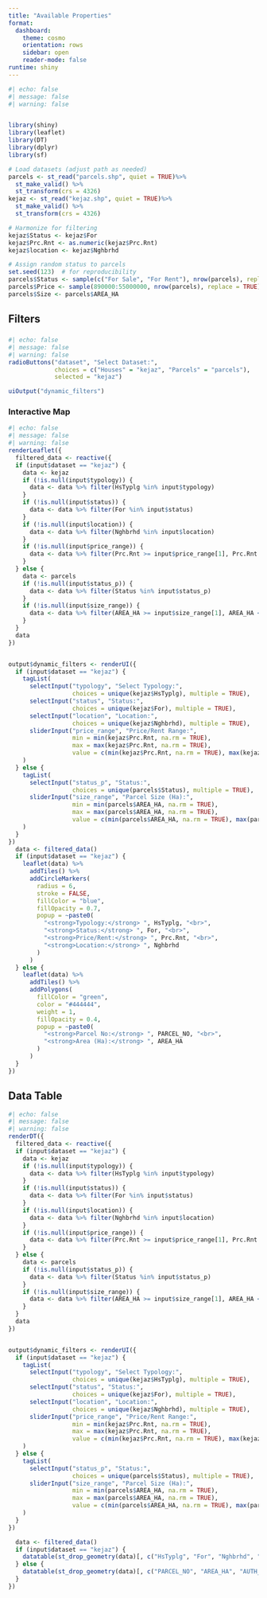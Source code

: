 ```yaml
---
title: "Available Properties"
format: 
  dashboard:
    theme: cosmo
    orientation: rows
    sidebar: open
    reader-mode: false
runtime: shiny
---
```


```r
#| echo: false
#| message: false
#| warning: false


library(shiny)
library(leaflet)
library(DT)
library(dplyr)
library(sf)

# Load datasets (adjust path as needed)
parcels <- st_read("parcels.shp", quiet = TRUE)%>% 
  st_make_valid() %>% 
  st_transform(crs = 4326)
kejaz <- st_read("kejaz.shp", quiet = TRUE)%>% 
  st_make_valid() %>% 
  st_transform(crs = 4326)

# Harmonize for filtering
kejaz$Status <- kejaz$For
kejaz$Prc.Rnt <- as.numeric(kejaz$Prc.Rnt)
kejaz$location <- kejaz$Nghbrhd

# Assign random status to parcels
set.seed(123)  # for reproducibility
parcels$Status <- sample(c("For Sale", "For Rent"), nrow(parcels), replace = TRUE)
parcels$Price <- sample(890000:55000000, nrow(parcels), replace = TRUE)
parcels$Size <- parcels$AREA_HA
```


## Filters

###  {.sidebar}

```r
#| echo: false
#| message: false
#| warning: false
radioButtons("dataset", "Select Dataset:",
             choices = c("Houses" = "kejaz", "Parcels" = "parcels"),
             selected = "kejaz")

uiOutput("dynamic_filters")

```


### Interactive Map

```r
#| echo: false
#| message: false
#| warning: false
renderLeaflet({
  filtered_data <- reactive({
  if (input$dataset == "kejaz") {
    data <- kejaz
    if (!is.null(input$typology)) {
      data <- data %>% filter(HsTyplg %in% input$typology)
    }
    if (!is.null(input$status)) {
      data <- data %>% filter(For %in% input$status)
    }
    if (!is.null(input$location)) {
      data <- data %>% filter(Nghbrhd %in% input$location)
    }
    if (!is.null(input$price_range)) {
      data <- data %>% filter(Prc.Rnt >= input$price_range[1], Prc.Rnt <= input$price_range[2])
    }
  } else {
    data <- parcels
    if (!is.null(input$status_p)) {
      data <- data %>% filter(Status %in% input$status_p)
    }
    if (!is.null(input$size_range)) {
      data <- data %>% filter(AREA_HA >= input$size_range[1], AREA_HA <= input$size_range[2])
    }
  }
  data
})


output$dynamic_filters <- renderUI({
  if (input$dataset == "kejaz") {
    tagList(
      selectInput("typology", "Select Typology:",
                  choices = unique(kejaz$HsTyplg), multiple = TRUE),
      selectInput("status", "Status:",
                  choices = unique(kejaz$For), multiple = TRUE),
      selectInput("location", "Location:",
                  choices = unique(kejaz$Nghbrhd), multiple = TRUE),
      sliderInput("price_range", "Price/Rent Range:",
                  min = min(kejaz$Prc.Rnt, na.rm = TRUE),
                  max = max(kejaz$Prc.Rnt, na.rm = TRUE),
                  value = c(min(kejaz$Prc.Rnt, na.rm = TRUE), max(kejaz$Prc.Rnt, na.rm = TRUE)))
    )
  } else {
    tagList(
      selectInput("status_p", "Status:",
                  choices = unique(parcels$Status), multiple = TRUE),
      sliderInput("size_range", "Parcel Size (Ha):",
                  min = min(parcels$AREA_HA, na.rm = TRUE),
                  max = max(parcels$AREA_HA, na.rm = TRUE),
                  value = c(min(parcels$AREA_HA, na.rm = TRUE), max(parcels$AREA_HA, na.rm = TRUE)))
    )
  }
})
  data <- filtered_data()
  if (input$dataset == "kejaz") {
    leaflet(data) %>%
      addTiles() %>%
      addCircleMarkers(
        radius = 6,
        stroke = FALSE,
        fillColor = "blue",
        fillOpacity = 0.7,
        popup = ~paste0(
          "<strong>Typology:</strong> ", HsTyplg, "<br>",
          "<strong>Status:</strong> ", For, "<br>",
          "<strong>Price/Rent:</strong> ", Prc.Rnt, "<br>",
          "<strong>Location:</strong> ", Nghbrhd
        )
      )
  } else {
    leaflet(data) %>%
      addTiles() %>%
      addPolygons(
        fillColor = "green",
        color = "#444444",
        weight = 1,
        fillOpacity = 0.4,
        popup = ~paste0(
          "<strong>Parcel No:</strong> ", PARCEL_NO, "<br>",
          "<strong>Area (Ha):</strong> ", AREA_HA
        )
      )
  }
})

```

## Data Table

```r
#| echo: false
#| message: false
#| warning: false
renderDT({
  filtered_data <- reactive({
  if (input$dataset == "kejaz") {
    data <- kejaz
    if (!is.null(input$typology)) {
      data <- data %>% filter(HsTyplg %in% input$typology)
    }
    if (!is.null(input$status)) {
      data <- data %>% filter(For %in% input$status)
    }
    if (!is.null(input$location)) {
      data <- data %>% filter(Nghbrhd %in% input$location)
    }
    if (!is.null(input$price_range)) {
      data <- data %>% filter(Prc.Rnt >= input$price_range[1], Prc.Rnt <= input$price_range[2])
    }
  } else {
    data <- parcels
    if (!is.null(input$status_p)) {
      data <- data %>% filter(Status %in% input$status_p)
    }
    if (!is.null(input$size_range)) {
      data <- data %>% filter(AREA_HA >= input$size_range[1], AREA_HA <= input$size_range[2])
    }
  }
  data
})


output$dynamic_filters <- renderUI({
  if (input$dataset == "kejaz") {
    tagList(
      selectInput("typology", "Select Typology:",
                  choices = unique(kejaz$HsTyplg), multiple = TRUE),
      selectInput("status", "Status:",
                  choices = unique(kejaz$For), multiple = TRUE),
      selectInput("location", "Location:",
                  choices = unique(kejaz$Nghbrhd), multiple = TRUE),
      sliderInput("price_range", "Price/Rent Range:",
                  min = min(kejaz$Prc.Rnt, na.rm = TRUE),
                  max = max(kejaz$Prc.Rnt, na.rm = TRUE),
                  value = c(min(kejaz$Prc.Rnt, na.rm = TRUE), max(kejaz$Prc.Rnt, na.rm = TRUE)))
    )
  } else {
    tagList(
      selectInput("status_p", "Status:",
                  choices = unique(parcels$Status), multiple = TRUE),
      sliderInput("size_range", "Parcel Size (Ha):",
                  min = min(parcels$AREA_HA, na.rm = TRUE),
                  max = max(parcels$AREA_HA, na.rm = TRUE),
                  value = c(min(parcels$AREA_HA, na.rm = TRUE), max(parcels$AREA_HA, na.rm = TRUE)))
    )
  }
})

  data <- filtered_data()
  if (input$dataset == "kejaz") {
    datatable(st_drop_geometry(data)[, c("HsTyplg", "For", "Nghbrhd", "Prc.Rnt", "AdddAmn")])
  } else {
    datatable(st_drop_geometry(data)[, c("PARCEL_NO", "AREA_HA", "AUTH_DATE", "F_R")])
  }
})

```
